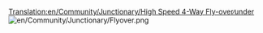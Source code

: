 [[Translation:en/Community/Junctionary/High Speed 4-Way Fly-over∕under]]
[[File:en/Community/Junctionary/Flyover.png]]